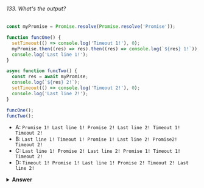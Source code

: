 ###### 133. What's the output?

```javascript
const myPromise = Promise.resolve(Promise.resolve('Promise'));

function funcOne() {
  setTimeout(() => console.log('Timeout 1!'), 0);
  myPromise.then((res) => res).then((res) => console.log(`${res} 1!`));
  console.log('Last line 1!');
}

async function funcTwo() {
  const res = await myPromise;
  console.log(`${res} 2!`);
  setTimeout(() => console.log('Timeout 2!'), 0);
  console.log('Last line 2!');
}

funcOne();
funcTwo();
```

- A: `Promise 1! Last line 1! Promise 2! Last line 2! Timeout 1! Timeout 2!`
- B: `Last line 1! Timeout 1! Promise 1! Last line 2! Promise2! Timeout 2! `
- C: `Last line 1! Promise 2! Last line 2! Promise 1! Timeout 1! Timeout 2!`
- D: `Timeout 1! Promise 1! Last line 1! Promise 2! Timeout 2! Last line 2!`

<details>
<summary>
<b>Answer</b>
</summary>

#### Answer: C

First, we invoke `funcOne`. On the first line of `funcOne`, we call the _asynchronous_ `setTimeout` function, from which the callback is sent to the Web API. (see my article on the event loop <a href="https://dev.to/lydiahallie/javascript-visualized-event-loop-3dif">here</a>.)

Then we call the `myPromise` promise, which is an _asynchronous_ operation.

Both the promise and the timeout are asynchronous operations, the function keeps on running while it's busy completing the promise and handling the `setTimeout` callback. This means that `Last line 1!` gets logged first, since this is not an asynchonous operation.

Since the callstack is not empty yet, the `setTimeout` function and promise in `funcOne` cannot get added to the callstack yet.

In `funcTwo`, the variable `res` gets `Promise` because `Promise.resolve(Promise.resolve('Promise'))` is equivalent to `Promise.resolve('Promise')` since resolving a promise just resolves it's value. The `await` in this line stops the execution of the function until it receives the resolution of the promise and then keeps on running synchronously until completion, so `Promise 2!` and then `Last line 2!` are logged and the `setTimeout` is sent to the Web API.

Then the call stack is empty. Promises are _microtasks_ so they are resolved first when the call stack is empty so `Promise 1!` gets to be logged.

Now, since `funcTwo` popped off the call stack, the call stack is empty. The callbacks waiting in the queue (`() => console.log("Timeout 1!")` from `funcOne`, and `() => console.log("Timeout 2!")` from `funcTwo`) get added to the call stack one by one. The first callback logs `Timeout 1!`, and gets popped off the stack. Then, the second callback logs `Timeout 2!`, and gets popped off the stack.

</details>
